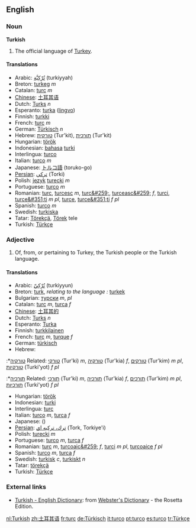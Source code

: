==English==
===Noun===
'''Turkish'''

#The official language of [[Turkey]].

====Translations====
*Arabic: [[تُرْكِيَّة]] (turkiyyah)
*Breton: [[turkeg]] ''m''
*Catalan: [[turc]] ''m''
*[[Chinese]]: [[土耳其语]]
*Dutch: [[Turks]] ''n''
*Esperanto: [[turka]] ([[lingvo]])
*Finnish: [[turkki]]
*French: [[turc]] ''m''
*German: [[Türkisch]] ''n''
*Hebrew: [[טורקית]] (Tur'kit), [[תורכית]] (Tur'kit)
*Hungarian: [[török]]
*Indonesian: [[bahasa]] [[turki]]
*Interlingua: [[turco]]
*Italian: [[turco]] ''m''
*Japanese: [[トルコ]][[語]] (toruko-go)
*[[Persian]]: [[تركي]] (Torki)
*Polish: [[język]] [[turecki]] ''m''
*Portuguese: [[turco]] ''m''
*Romanian: [[turc]], [[turcesc]] ''m'', [[turc&#259;]], [[turceasc&#259;]] ''f'', [[turci]], [[turce&#351;ti]] ''m pl'', [[turce]], [[turce&#351;ti]] ''f pl''
*Spanish: [[turco]] ''m''
*Swedish: [[turkiska]]
*Tatar: [[Törekçä]], [[Törek]] tele
*Turkish: [[Türkçe]]

===Adjective===
#Of, from, or pertaining to Turkey, the Turkish people or the Turkish language.

====Translations====
*Arabic: [[تُرْكِيّ]] (turkiyyun)
*Breton: [[turk]], ''relating to the language :'' [[turkek]]
*Bulgarian: [[турски]] ''m'', ''pl''
*Catalan: [[turc]] ''m'', [[turca]] ''f''
*[[Chinese]]: [[土耳其的]]
*Dutch: [[Turks]] ''n''
*Esperanto: [[Turka]]
*Finnish: [[turkkilainen]]
*French: [[turc]] ''m'', [[turque]] ''f''
*German: [[türkisch]]
*Hebrew:
:*[[טורקיה]] Related: [[טורקי]] (Tur'ki) ''m'', [[טורקיה]] (Tur'kia) ''f'', [[טורקים]] (Tur'kim) ''m pl'', [[טורקיות]] (Turki'yot) ''f pl''
:*[[תורכיה]] Related: [[תורכי]] (Tur'ki) ''m'', [[תורכיה]] (Tur'kia) ''f'', [[תורכים]] (Tur'kim) ''m pl'', [[תורכיות]] (Turki'yot) ''f pl''
*Hungarian: [[török]]
*Indonesian: [[turki]]
*Interlingua: [[turc]]
*Italian: [[turco]] ''m'', [[turca]] ''f''
*Japanese: [[]] ()
*[[Persian]]: [[ترك، تركيه اي]] (Tork, Torkiye'i)
*Polish: [[turecki]] ''m''
*Portuguese: [[turco]] ''m'', [[turca]] ''f''
*Romanian: [[turc]] ''m'', [[turcoaic&#259;]] ''f'', [[turci]] ''m pl'', [[turcoaice]] ''f pl''
*Spanish: [[turco]] ''m'', [[turca]] ''f''
*Swedish: [[turkisk]] ''c'', [[turkiskt]] ''n''
*Tatar: [[törekçä]] 
*Turkish: [[Türkçe]]

=== External links ===
*[http://www.websters-online-dictionary.org/definition/Turkish-english/ Turkish - English Dictionary]: from [http://www.websters-online-dictionary.org/ Webster's Dictionary] - the Rosetta Edition.


[[nl:Turkish]]
[[zh:土耳其语]]
[[fr:turc]]
[[de:Türkisch]]
[[it:turco]]
[[pt:turco]]
[[es:turco]]
[[tr:Türkçe]]